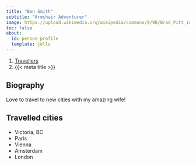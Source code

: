 ```yaml
---
title: "Ben Smith"
subtitle: "Armchair Adventurer"
image: https://upload.wikimedia.org/wikipedia/commons/9/98/Brad_Pitt_in_2014_%28cropped%29.jpg
toc: false
about:
  id: person-profile
  template: jolla
---
```


```{=html}
<nav aria-label="breadcrumb">
  <ol class="breadcrumb">
    <li class="breadcrumb-item"><a href="../travellers.html">Travellers</a></li>
    <li class="breadcrumb-item active" aria-current="page">{{< meta title >}}</li>
  </ol>
</nav>
```

:::{#person-profile}
:::

## Biography

Love to travel to new cities with my amazing wife!

## Travelled cities

- Victoria, BC
- Paris
- Vienna
- Amsterdam
- London
